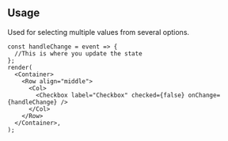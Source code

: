 
## Usage

Used for selecting multiple values from several options.

```tsx live
const handleChange = event => {
  //This is where you update the state
};
render(
  <Container>
    <Row align="middle">
      <Col>
        <Checkbox label="Checkbox" checked={false} onChange={handleChange} />
      </Col>
    </Row>
  </Container>,
);
```
